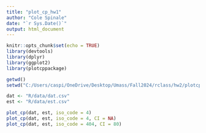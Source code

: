 ```yaml
---
title: "plot_cp_hw1"
author: "Cole Spinale"
date: "`r Sys.Date()`"
output: html_document
---
```


```r
knitr::opts_chunk$set(echo = TRUE)
library(devtools)
library(dplyr)
library(ggplot2)
library(plotcppackage)
```

```r
getwd()
setwd("C:/Users/caspi/OneDrive/Desktop/Umass/Fall2024/rclass/hw2/plotcppackage")
```


```r
dat <- "R/data/dat.csv"
est <- "R/data/est.csv"
```


```r
plot_cp(dat, est, iso_code = 4)
plot_cp(dat, est, iso_code = 4, CI = NA)
plot_cp(dat, est, iso_code = 404, CI = 80)
```

